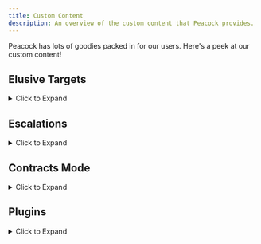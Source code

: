 ```yaml
---
title: Custom Content
description: An overview of the custom content that Peacock provides.
---
```


Peacock has lots of goodies packed in for our users. Here's a peek at our custom content!

<div class="make_h2_smaller">

## Elusive Targets

<details>

<summary> Click to Expand </summary>


Within Peacock, you can replay Elusive Targets without any time limit on restarts (unlike Elusive Target Arcade), and without a time limit.
  * **How to Play**: After starting up Hitman 3 in Peacock, go to ```Career``` -> ```Elusive Targets``` in-game.
  
</details>

## Escalations

<details>
<summary> Click to Expand </summary>

* **Custom Peacock Escalations**
  * Peacock supports custom (made with user input) escalations. These escalations are available in-game by default. You can see some custom escalations listed in the [Roadmaps](https://thepeacockproject.org/wiki/roadmaps) as well.




* **Official Server Escalations**
  * Peacock also supports some official server escalations, although not all are ported. These escalations are available in-game by default.
* **Legacy Escalations**
  * Peacock supports Hitman 2016 escalations that have not been ported to Hitman 2 or 3 (legacy escalations).
  * To install legacy escalations, search ```legacy in: plugin-releases``` in the Peacock Discord. Download ```LegacyEscalationsPlugin.js```, install it to your main Peacock install folder (```...Peacock-vx.x.x/Peacock-vx.x.x```).
* **How to Play Escalations**: Go to ```Destinations``` menu, then to a specific map in-game to access escalations.

</details>


## Contracts Mode
<details>
<summary> Click to Expand </summary>

Peacock supports both official server and custom Peacock contracts.
  
* **Featured contracts**
  * This includes all official servers featured contracts, as well as some custom contracts created by Peacock dev team. You can see some of these custom featured contracts [here](https://thepeacockproject.org/wiki/roadmaps).
  * How to Play: Go to ```Game Modes``` -> ```Contracts``` -> ```Featured``` menu in-game
* **User Created, Official Server Contracts**
  * How to Install: Go to ```Game Modes``` -> ```Contracts``` -> ```Contract Lookup``` menu in-game. Enter the official server contract ID (note: only Steam and Epic Hitman 3 contracts are supported). The contract will now be downloaded in ```...Peacock-vx.x.x/Peacock-vx.x.x/Contracts/```.
  * How to Play: Go to ```Game Modes``` -> ```Contracts``` -> ```My Contracts``` in-game to play.
* **User Created, Peacock Contracts** 
  * How to Install: Download the contracts ```.ocre``` file from the ```share-contracts``` channel in Peacock Discord. Install this ```.ocre``` file to your ```...Peacock-vx.x.x/Peacock-vx.x.x/Contracts``` folder. 
  * How to Create Your Own: If you create a contract in-game while in Peacock server, your contract will be saved as an ```.ocre``` file in ```...Peacock-vx.x.x/Peacock-vx.x.x/Contracts``` folder. Be sure to share your ```.ocre``` file in Peacock Discord's ```share-contracts``` channel if you want others to play your custom Peacock contract.
  * How to Play: Go to ```Game Modes``` -> ```Contracts``` -> ```My Contracts``` in-game to play.

</details>


## Plugins
<details>
<summary> Click to Expand </summary>

Besides Legacy Escalations Plugin, which was described earlier in the Escalations section, Peacock supports a broad variety of  server side mods (plugins). These include, but are not limited to:
* Kill Everyone Mode
  * All real NPC's marked as targets, can get Silent Assassin rating back after killing everyone.
  * Note: Very buggy for maps with 200+ targets, guns may jam randomly. You may need to start by melee killing people.
* Sarajevo Six
  * Bonus Missions otherwise only available in Hitman 2016 Playstation version.
  * Installation Instructions: https://rentry.org/H3_TS6
* Plugins to add otherwise unused weapons to the game
* Plugins to modify existing weapons and disguises.
* **How to Install Plugins**: Broadly speaking, to install plugins, go to ```#plugin-releases``` in the Peacock Discord and download a plugin you are interested in. Then, install it to your main Peacock install folder (```...Peacock-vx.x.x/Peacock-vx.x.x```). Be sure to check for any further instructions in the ```#plugin-releases``` channel for a given plugin, as certain plugins may require further installation steps or are incompatible with newer versions of Peacock.

**Note: Plugins are only a small portion of the Hitman modding scene. Many Hitman mods are done client-side and out of scope of Peacock.** Client-side mods are aggregated here: https://www.nexusmods.com/hitman3

</details>

</div>